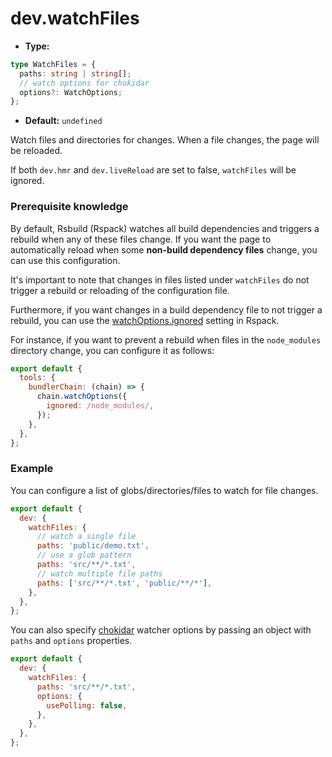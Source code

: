 # dev.watchFiles

- **Type:**

```ts
type WatchFiles = {
  paths: string | string[];
  // watch options for chokidar
  options?: WatchOptions;
};
```

- **Default:** `undefined`

Watch files and directories for changes. When a file changes, the page will be reloaded.

If both `dev.hmr` and `dev.liveReload` are set to false, `watchFiles` will be ignored.

### Prerequisite knowledge

By default, Rsbuild (Rspack) watches all build dependencies and triggers a rebuild when any of these files change. If you want the page to automatically reload when some **non-build dependency files** change, you can use this configuration.

It's important to note that changes in files listed under `watchFiles` do not trigger a rebuild or reloading of the configuration file.

Furthermore, if you want changes in a build dependency file to not trigger a rebuild, you can use the [watchOptions.ignored](https://www.rspack.dev/config/watch#watchoptionsignored) setting in Rspack.

For instance, if you want to prevent a rebuild when files in the `node_modules` directory change, you can configure it as follows:

```js
export default {
  tools: {
    bundlerChain: (chain) => {
      chain.watchOptions({
        ignored: /node_modules/,
      });
    },
  },
};
```

### Example

You can configure a list of globs/directories/files to watch for file changes.

```js
export default {
  dev: {
    watchFiles: {
      // watch a single file
      paths: 'public/demo.txt',
      // use a glob pattern
      paths: 'src/**/*.txt',
      // watch multiple file paths
      paths: ['src/**/*.txt', 'public/**/*'],
    },
  },
};
```

You can also specify [chokidar](https://github.com/paulmillr/chokidar#api) watcher options by passing an object with `paths` and `options` properties.

```js
export default {
  dev: {
    watchFiles: {
      paths: 'src/**/*.txt',
      options: {
        usePolling: false,
      },
    },
  },
};
```
